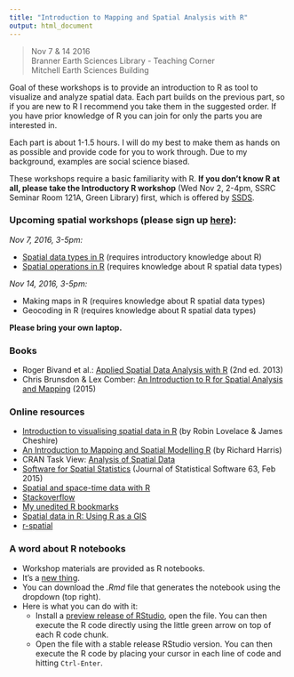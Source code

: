 ```yaml
---
title: "Introduction to Mapping and Spatial Analysis with R"
output: html_document
---
```


> Nov 7 & 14 2016  
> Branner Earth Sciences Library - Teaching Corner   
> Mitchell Earth Sciences Building

Goal of these workshops is to provide an introduction to R as tool to visualize and analyze spatial data. Each part builds on the previous part, so if you are new to R I recommend you take them in the suggested order. If you have prior knowledge of R you can join for only the parts you are interested in.

Each part is about 1-1.5 hours. I will do my best to make them as hands on as possible and provide code for you to work through. Due to my background, examples are social science biased. 

These workshops require a basic familiarity with R. __If you don't know R at all, please take the Introductory R workshop__ (Wed Nov 2, 2-4pm, SSRC Seminar Room 121A, Green Library) first, which is offered by [SSDS](https://ssds.stanford.edu/).


### Upcoming spatial workshops (please sign up [here](http://goo.gl/forms/VutZAC4MRN)):
_Nov 7, 2016, 3-5pm:_ 

- [Spatial data types in R](2_spDataTypes.nb.html) (requires introductory knowledge about R) 
- [Spatial operations in R](3_spDataOps.nb.html) (requires knowledge about R spatial data types) 

_Nov 14, 2016, 3-5pm:_

- Making maps in R  (requires knowledge about R spatial data types)
- Geocoding in R (requires knowledge about R spatial data types)

__Please bring your own laptop.__


### Books
- Roger Bivand et al.:  [Applied Spatial Data Analysis with R](http://www.springer.com/statistics/life+sciences,+medicine+%26+health/book/978-1-4614-7617-7) (2nd ed. 2013)
- Chris Brunsdon & Lex Comber:  [An Introduction to R for Spatial Analysis and Mapping](http://www.sagepub.com/books/Book241031/reviews?siteId=sage-us&prodTypes=any&q=An+Introduction+to+R+for+Spatial+Analysis+and+Mapping&fs=1#tabview=toc) (2015)

### Online resources
- [Introduction to visualising spatial data in R](http://cran.r-project.org/doc/contrib/intro-spatial-rl.pdf) (by Robin Lovelace & James Cheshire)
- [An Introduction to Mapping and Spatial Modelling R](http://www.researchgate.net/profile/Richard_Harris5/publication/258151270_An_Introduction_to_Mapping_and_Spatial_Modelling_in_R/links/0c9605272348c432b8000000.pdf?ev=pub_ext_doc_dl&origin=publication_list&inViewer=true) (by Richard Harris)
- CRAN Task View: [Analysis of Spatial Data](http://cran.r-project.org/web/views/Spatial.html)
- [Software for Spatial Statistics](http://www.jstatsoft.org/v63) (Journal of Statistical Software 63, Feb 2015)
- [Spatial and space-time data with R](http://oscarperpinan.github.io/spacetime-vis/)
- [Stackoverflow](http://stackoverflow.com/questions/tagged/r)
- [My unedited R bookmarks](https://www.diigo.com/user/cengel/R?type=all&sort=updated)
- [Spatial data in R: Using R as a GIS](https://github.com/Pakillo/R-GIS-tutorial/blob/master/R-GIS_tutorial.md) 
- [r-spatial](http://r-spatial.org/)

### A word about R notebooks

- Workshop materials are provided as R notebooks.
- It's a [new thing](https://blog.rstudio.org/2016/10/05/r-notebooks/).
- You can download the _.Rmd_ file that generates the notebook using the dropdown (top right).
- Here is what you can do with it:
    - Install a [preview release of RStudio](https://www.rstudio.com/products/rstudio/download/preview/), open the file. You can then execute the R code directly using the little green arrow on top of each R code chunk.
    - Open the file with a stable release RStudio version. You can then execute the R code by placing your cursor in each line of code and hitting `Ctrl-Enter`.
